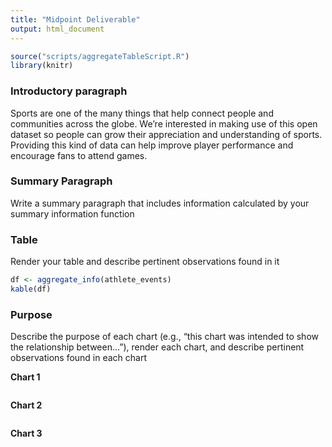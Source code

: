 ```yaml
---
title: "Midpoint Deliverable"
output: html_document
---
```

```r
source("scripts/aggregateTableScript.R")
library(knitr)
```
### Introductory paragraph
Sports are one of the many things that help connect people and communities across the globe. We're interested in making use of this open dataset so people can grow their appreciation and understanding of sports. Providing this kind of data can help improve player performance and encourage fans to attend games.

### Summary Paragraph
Write a summary paragraph that includes information calculated by your summary information function

### Table
Render your table and describe pertinent observations found in it
```r
df <- aggregate_info(athlete_events)
kable(df)
```

### Purpose
Describe the purpose of each chart (e.g., "this chart was intended to show the relationship between..."), render each chart, and describe pertinent observations found in each chart

**Chart 1**
```r

```

**Chart 2**
```r

```

**Chart 3**
```r

```